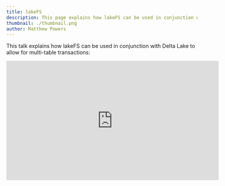 ```yaml
---
title: lakeFS
description: This page explains how lakeFS can be used in conjunction with Delta Lake.
thumbnail: ./thumbnail.png
author: Matthew Powers
---
```


This talk explains how lakeFS can be used in conjunction with Delta Lake to allow for multi-table transactions:

<iframe
  width="560"
  height="315"
  src="https://www.youtube.com/embed/OYhbwrBCM9I"
  title="YouTube video player"
  frameborder="0"
  allow="accelerometer; autoplay; clipboard-write; encrypted-media; gyroscope; picture-in-picture; web-share"
  allowfullscreen
></iframe>

